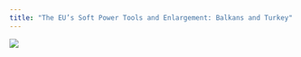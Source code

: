 ```yaml
---
title: "The EU’s Soft Power Tools and Enlargement: Balkans and Turkey"
---
```


![](Welcome_to_EUSPOWER.png)

